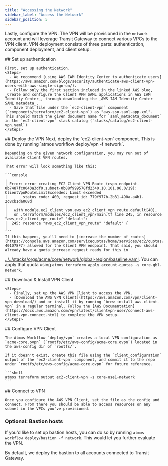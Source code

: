 ```yaml
---
title: "Accessing the Network"
sidebar_label: "Access the Network"
sidebar_position: 5
---
```


Lastly, configure the VPN. The VPN will be provisioned in the `network` account and will leverage Transit Gateway to
connect various VPCs to the VPN client. VPN deployment consists of three parts: authentication, component deployment,
and client setup.

<Steps>
  <Step>
    ## <StepNumber/> Set up authentication

    First, set up authentication.
    <Steps>
      - We recommend [using AWS IAM Identity Center to authenticate users](https://aws.amazon.com/blogs/security/authenticate-aws-client-vpn-users-with-aws-single-sign-on/).
      - Follow only the first section included in the linked AWS blog, _Create and configure the Client VPN SAML applications in AWS IAM Identity Center_, through downloading the _AWS IAM Identity Center SAML metadata_.
      - Save that file under the `ec2-client-vpn` component (`components/terraform/ec2-client-vpn`) as "aws-sso-saml-app.xml". This should match the given document name for `saml_metadata_document` in the `ec2-client-vpn` stack catalog (`stacks/catalog/ec2-client-vpn.yaml`)
    </Steps>
  </Step>

  <Step>
    ## <StepNumber/> Deploy the VPN
    Next, deploy the `ec2-client-vpn` component. This is done by running `atmos workflow deploy/vpn -f network`.

    Depending on the given network configuration, you may run out of available Client VPN routes.

    That error will look something like this:

    ```console
    ╷
    │ Error: error creating EC2 Client VPN Route (cvpn-endpoint-0b7487fc0043a3df0,subnet-0b88f999578fd2340,10.101.96.0/19): ClientVpnRouteLimitExceeded: Limit exceeded
    │       status code: 400, request id: 779f977b-2b31-490a-a4b1-2c8cb1da068d
    │
    │   with module.ec2_client_vpn.aws_ec2_client_vpn_route.default[40],
    │   on .terraform/modules/ec2_client_vpn/main.tf line 245, in resource "aws_ec2_client_vpn_route" "default":
    │  245: resource "aws_ec2_client_vpn_route" "default" {
    │
    ```
    If this happens, you'll need to [increase the number of routes](https://console.aws.amazon.com/servicequotas/home/services/ec2/quotas/L-401D78F7) allowed for the Client VPN endpoint. That said, you should already have a quota increase request ready for this in
[../../stacks/orgs/acme/core/network/global-region/baseline.yaml](../../stacks/orgs/acme/core/network/global-region/baseline.yaml).
You can apply that quota using `atmos terraform apply account-quotas -s core-gbl-network`.
  </Step>

  <Step>
    ## <StepNumber/> Download & Install VPN Client

    <Steps>
      - Finally, set up the AWS VPN Client to access the VPN.
      - [Download the AWS VPN Client](https://aws.amazon.com/vpn/client-vpn-download/) and or install it by running `brew install aws-client-vpn` in a regular terminal. Follow the [AWS Documentation](https://docs.aws.amazon.com/vpn/latest/clientvpn-user/connect-aws-client-vpn-connect.html) to complete the VPN setup.
    </Steps>
  </Step>

  <Step>
    ## <StepNumber/> Configure VPN Client

    The Atmos Workflow `deploy/vpn` creates a local VPN configuration as `acme-core.ovpn` (`rootfs/etc/aws-config/acme-core.ovpn`) located in the aws-config dir of `rootfs/`.

    If it doesn't exist, create this file using the `client_configuration` output of the `ec2-client-vpn` component, and commit it to the repo under `rootfs/etc/aws-config/acme-core.ovpn` for future reference.

    ```shell
    atmos terraform output ec2-client-vpn -s core-use1-network
    ```
  </Step>

  <Step>
    ## <StepNumber/> Connect to VPN

    Once you configure the AWS VPN Client, set the file as the config and connect. From there you should be able to access resources on any subnet in the VPCs you've provisioned.
  </Step>
</Steps>

### Optional: Bastion hosts

If you'd like to set up bastion hosts, you can do so by running `atmos workflow deploy/bastion -f network`. This would let you further evaluate the VPN.

By default, we deploy the bastion to all accounts connected to Transit Gateway.

